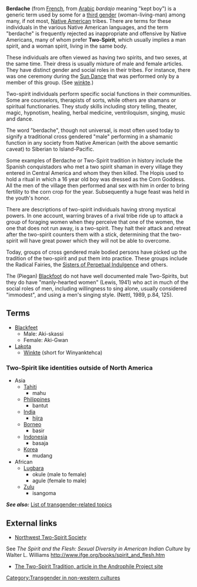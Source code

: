 [[Category:Transgender in non-western cultures]]
'''Berdache''' (from [[French language|French]], from [[Arabic language|Arabic]] ''bardajo'' meaning "kept boy") is a generic term used by some for a [[third gender]] (woman-living-man) among many, if not most, [[Native American]] tribes. There are terms for these individuals in the various Native American languages, and the term "berdache" is frequently rejected as inappropriate and offensive by Native Americans, many of whom prefer '''Two-Spirit''', which usually implies a man spirit, and a woman spirit, living in the same body.

These individuals are often viewed as having two spirits, and two sexes, at the same time.  Their dress is usually mixture of male and female articles.  They have distinct gender and social roles in their tribes.  For instance, there was one ceremony during the [[Sun Dance]] that was performed only by a member of this group. (See [[winkte]].)

Two-spirit individuals perform specific social functions in their communities. Some are counselors, therapists of sorts, while others are shamans or spiritual functionaries. They study skills including story telling, theater, magic, hypnotism, healing, herbal medicine, ventriloquism, singing, music and dance.

The word "berdache", though not universal, is most often used today to signify a traditional cross gendered "male" performing in a shamanic function in any society from Native American (with the above semantic caveat) to Siberian to Island-Pacific.

Some examples of Berdache or Two-Spirit tradition in history include the  Spanish conquistadors who met a two spirit shaman in every village they entered in Central America and whom they then killed. The Hopis used to hold a ritual in which a 16 year old boy was dressed as the Corn Goddess. All the men of the village then performed anal sex with him in order to bring fertility to the corn crop for the year. Subsequently a huge feast was held in the youth's honor.

There are descriptions of two-spirit individuals having strong mystical powers. In one account, warring braves of a rival tribe ride up to attack a group of foraging women when they perceive that one of the women, the one that does not run away, is a two-spirit. They halt their attack and retreat after the two-spirit counters them with a stick, determining that the two-spirit will have great power which they will not be able to overcome.

Today, groups of cross gendered male bodied persons have picked up the tradition of the two-spirit and put them into practice. These groups include the Radical Fairies, the [[Sisters of Perpetual Indulgence]] and others.

The (Piegan) [[Blackfeet|Blackfoot]] do not have well documented male Two-Spirits, but they do have "manly-hearted women" (Lewis, 1941) who act in much of the social roles of men, including willingness to sing alone, usually considered "immodest", and using a men's singing style. (Nettl, 1989, p.84, 125).

==Terms==
*[[Blackfeet]]
**Male: Aki-skassi
**Female: Aki-Gwan
*[[Lakota]]
**[[Winkte]] (short for Winyanktehca)

===Two-Spirit like identities outside of North America===
*Asia
**[[Tahiti]]
***mahu
**[[Philippines]]
***bantut
**[[India]]
***[[Hijra (India)|hijra]]
**[[Borneo]]
***basir
**[[Indonesia]]
***basaja
**[[Korea]]
***mudang
*African
**[[Lugbara]]
***okule (male to female)
***agule (female to male)
**[[Zulu]]
***isangoma

'''''See also:''''' [[List of transgender-related topics]]

==External links==
*[http://www.nwtwospiritsociety.org/ Northwest Two-Spirit Society]
See ''The Spirit and the Flesh: Sexual Diversity in American Indian Culture'' by Walter L. Williams http://www.ifge.org/books/spirit_and_flesh.htm
*[http://www.androphile.org/preview/Culture/NativeAmerica/amerindian.htm/ The Two-Spirit Tradition, article in the Androphile Project site]